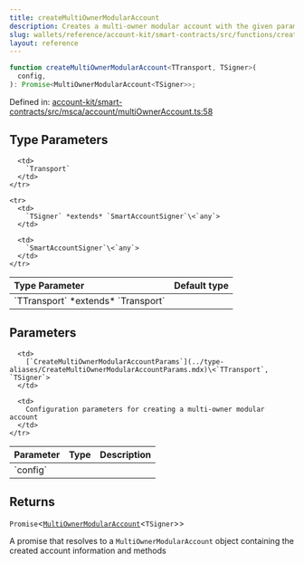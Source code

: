 ```yaml
---
title: createMultiOwnerModularAccount
description: Creates a multi-owner modular account with the given parameters, including transport, chain, signer, account address, initialization code, entry point, factory address, owners, and salt. Ensures that the owners are unique, ordered, and non-zero.
slug: wallets/reference/account-kit/smart-contracts/src/functions/createMultiOwnerModularAccount
layout: reference
---
```


```ts
function createMultiOwnerModularAccount<TTransport, TSigner>(
  config,
): Promise<MultiOwnerModularAccount<TSigner>>;
```

Defined in: [account-kit/smart-contracts/src/msca/account/multiOwnerAccount.ts:58](https://github.com/alchemyplatform/aa-sdk/blob/4987bdd63823427c48ec21401b71fa3cfc2d0675/account-kit/smart-contracts/src/msca/account/multiOwnerAccount.ts#L58)

## Type Parameters

<table>
  <thead>
    <tr>
      <th align="left">Type Parameter</th>
      <th align="left">Default type</th>
    </tr>
  </thead>

  <tbody>
    <tr>
      <td>
        `TTransport` *extends* `Transport`
      </td>

      <td>
        `Transport`
      </td>
    </tr>

    <tr>
      <td>
        `TSigner` *extends* `SmartAccountSigner`\<`any`>
      </td>

      <td>
        `SmartAccountSigner`\<`any`>
      </td>
    </tr>

  </tbody>
</table>

## Parameters

<table>
  <thead>
    <tr>
      <th align="left">Parameter</th>
      <th align="left">Type</th>
      <th align="left">Description</th>
    </tr>
  </thead>

  <tbody>
    <tr>
      <td>
        `config`
      </td>

      <td>
        [`CreateMultiOwnerModularAccountParams`](../type-aliases/CreateMultiOwnerModularAccountParams.mdx)\<`TTransport`, `TSigner`>
      </td>

      <td>
        Configuration parameters for creating a multi-owner modular account
      </td>
    </tr>

  </tbody>
</table>

## Returns

`Promise`\<[`MultiOwnerModularAccount`](../type-aliases/MultiOwnerModularAccount.mdx)\<`TSigner`>>

A promise that resolves to a `MultiOwnerModularAccount` object containing the created account information and methods
